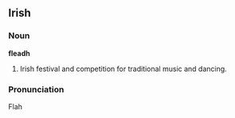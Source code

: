 ==Irish==

===Noun===
'''fleadh'''
#Irish festival and competition for traditional music and dancing.

===Pronunciation===
Flah